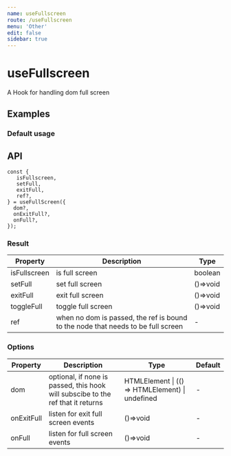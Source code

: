 ```yaml
---
name: useFullscreen
route: /useFullscreen
menu: 'Other'
edit: false
sidebar: true
---
```






# useFullscreen

A Hook for handling dom full screen

## Examples

### Default usage

<JackBox tsCode={Demo1Tsx} jsCode={Demo1Jsx} demoName='Default usage' description='Use ref to set elements that need full screen'>
  <Demo1 />
</JackBox>

<JackBox tsCode={Demo2Tsx} jsCode={Demo2Jsx} demoName='Lazy load' description='Pass in a function that returns the DOM element'>
  <Demo2 />
</JackBox>

## API

```
const {
   isFullscreen,
   setFull,
   exitFull,
   ref?,
} = useFullScreen({
  dom?,
  onExitFull?,
  onFull?,
});
```

### Result

| Property | Description                                         | Type                 |
|----------|------------------------------------------|------------|
| isFullscreen  | is full screen                          | boolean    |
| setFull  | set full screen | ()=>void    |
| exitFull  | exit full screen                          | ()=>void    |
| toggleFull  | toggle full screen                          | ()=>void    |
| ref     | when no dom is passed, the ref is bound to the node that needs to be full screen      | -        |

### Options

| Property | Description                                                        | Type                   | Default |
|---------|----------------------------------------------|------------------------|--------|
| dom | optional, if none is passed, this hook will subscibe to the ref that it returns  | HTMLElement \| (() => HTMLElement) \| undefined | -      |
| onExitFull | listen for exit full screen events  | ()=>void | -      |
| onFull | listen for full screen events  | ()=>void | -      |